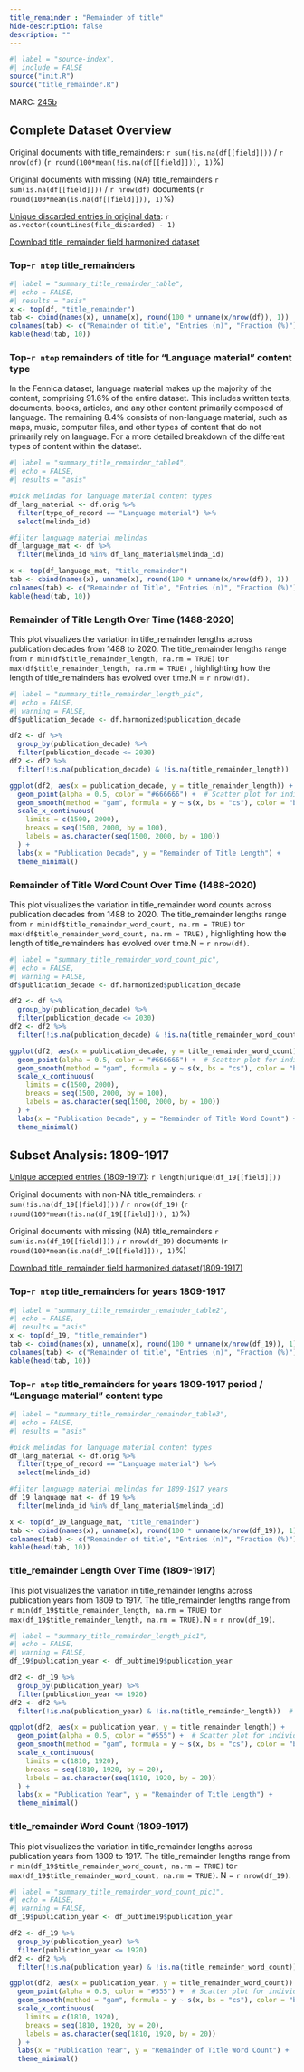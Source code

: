 ```yaml
---
title_remainder : "Remainder of title"
hide-description: false
description: ""
---
```


```r
#| label = "source-index",
#| include = FALSE
source("init.R")
source("title_remainder.R")
```

MARC: [245b](https://www.loc.gov/marc/bibliographic/bd245.html)


## Complete Dataset Overview

[Unique accepted entries]: `r length(unique(df[[field]]))`

Original documents with title_remainders: `r sum(!is.na(df[[field]]))` / `r nrow(df)` (`r round(100*mean(!is.na(df[[field]])), 1)`%)

Original documents with missing (NA) title_remainders `r sum(is.na(df[[field]]))` / `r nrow(df)` documents (`r round(100*mean(is.na(df[[field]])), 1)`%)

[Unique discarded entries in original data](dataTable/data_table.html?path=https://a3s.fi/swift/v1/AUTH_3c0ccb602fa24298a6fe3ae224ca022f/fennica-container/output.tables/title_remainder_discarded.csv): `r as.vector(countLines(file_discarded) - 1)`

[Download title_remainder field harmonized dataset](https://a3s.fi/swift/v1/AUTH_3c0ccb602fa24298a6fe3ae224ca022f/fennica-container/output.tables/title_remainder.csv)

### Top-`r ntop` title_remainders

```r
#| label = "summary_title_remainder_table",
#| echo = FALSE,
#| results = "asis"
x <- top(df, "title_remainder")
tab <- cbind(names(x), unname(x), round(100 * unname(x/nrow(df)), 1))
colnames(tab) <- c("Remainder of title", "Entries (n)", "Fraction (%)")
kable(head(tab, 10))
```
### Top-`r ntop` remainders of title for "Language material" content type 

In the Fennica dataset, language material makes up the majority of the content, comprising 91.6% of the entire dataset. This includes written texts, documents, books, articles, and any other content primarily composed of language. The remaining 8.4% consists of non-language material, such as maps, music, computer files, and other types of content that do not primarily rely on language. For a more detailed breakdown of the different types of content within the dataset.

```r
#| label = "summary_title_remainder_table4",
#| echo = FALSE,
#| results = "asis"

#pick melindas for language material content types
df_lang_material <- df.orig %>%
  filter(type_of_record == "Language material") %>%
  select(melinda_id)

#filter language material melindas 
df_language_mat <- df %>%
  filter(melinda_id %in% df_lang_material$melinda_id)

x <- top(df_language_mat, "title_remainder")
tab <- cbind(names(x), unname(x), round(100 * unname(x/nrow(df)), 1))
colnames(tab) <- c("Remainder of Title", "Entries (n)", "Fraction (%)")
kable(head(tab, 10))
```
### Remainder of Title Length Over Time (1488-2020)

This plot visualizes the variation in title_remainder lengths across publication decades from 1488 to 2020. The title_remainder lengths range from  `r min(df$title_remainder_length, na.rm = TRUE)` to`r max(df$title_remainder_length, na.rm = TRUE)` , highlighting how the length of title_remainders has evolved over time.N = `r nrow(df)`.

```r
#| label = "summary_title_remainder_length_pic",
#| echo = FALSE,
#| warning = FALSE,
df$publication_decade <- df.harmonized$publication_decade

df2 <- df %>% 
  group_by(publication_decade) %>% 
  filter(publication_decade <= 2030) 
df2 <- df2 %>% 
  filter(!is.na(publication_decade) & !is.na(title_remainder_length))  # Remove NA values

ggplot(df2, aes(x = publication_decade, y = title_remainder_length)) +
  geom_point(alpha = 0.5, color = "#666666") +  # Scatter plot for individual points
  geom_smooth(method = "gam", formula = y ~ s(x, bs = "cs"), color = "black", se = FALSE) + 
  scale_x_continuous(
    limits = c(1500, 2000),  
    breaks = seq(1500, 2000, by = 100),  
    labels = as.character(seq(1500, 2000, by = 100))
  ) +
  labs(x = "Publication Decade", y = "Remainder of Title Length") +
  theme_minimal()
```

### Remainder of Title Word Count Over Time (1488-2020)

This plot visualizes the variation in title_remainder word counts across publication decades from 1488 to 2020. The title_remainder lengths range from  `r min(df$title_remainder_word_count, na.rm = TRUE)` to`r max(df$title_remainder_word_count, na.rm = TRUE)` , highlighting how the length of title_remainders has evolved over time.N = `r nrow(df)`.

```r
#| label = "summary_title_remainder_word_count_pic",
#| echo = FALSE,
#| warning = FALSE,
df$publication_decade <- df.harmonized$publication_decade

df2 <- df %>% 
  group_by(publication_decade) %>% 
  filter(publication_decade <= 2030) 
df2 <- df2 %>% 
  filter(!is.na(publication_decade) & !is.na(title_remainder_word_count))  # Remove NA values

ggplot(df2, aes(x = publication_decade, y = title_remainder_word_count)) +
  geom_point(alpha = 0.5, color = "#666666") +  # Scatter plot for individual points
  geom_smooth(method = "gam", formula = y ~ s(x, bs = "cs"), color = "black", se = FALSE) +  
  scale_x_continuous(
    limits = c(1500, 2000),  
    breaks = seq(1500, 2000, by = 100),  
    labels = as.character(seq(1500, 2000, by = 100))
  ) +
  labs(x = "Publication Decade", y = "Remainder of Title Word Count") +
  theme_minimal()
```

## Subset Analysis: 1809-1917

[Unique accepted entries (1809-1917)](dataTable/data_table.html?path=https://a3s.fi/swift/v1/AUTH_3c0ccb602fa24298a6fe3ae224ca022f/fennica-container/output.tables/title_remainder_remainder_accepted_19.csv): `r length(unique(df_19[[field]]))`

Original documents with non-NA title_remainders: `r sum(!is.na(df_19[[field]]))` / `r nrow(df_19)` (`r round(100*mean(!is.na(df_19[[field]])), 1)`%)

Original documents with missing (NA) title_remainders `r sum(is.na(df_19[[field]]))` / `r nrow(df_19)` documents (`r round(100*mean(is.na(df_19[[field]])), 1)`%)


[Download title_remainder field harmonized dataset(1809-1917)](https://a3s.fi/swift/v1/AUTH_3c0ccb602fa24298a6fe3ae224ca022f/fennica-container/output.tables/title_remainder_19.csv)

### Top-`r ntop` title_remainders for years 1809-1917  

```r
#| label = "summary_title_remainder_remainder_table2",
#| echo = FALSE,
#| results = "asis"
x <- top(df_19, "title_remainder")
tab <- cbind(names(x), unname(x), round(100 * unname(x/nrow(df_19)), 1))
colnames(tab) <- c("Remainder of title", "Entries (n)", "Fraction (%)")
kable(head(tab, 10))
```


### Top-`r ntop` title_remainders for years 1809-1917 period / "Language material" content type 

```r
#| label = "summary_title_remainder_remainder_table3",
#| echo = FALSE,
#| results = "asis"

#pick melindas for language material content types
df_lang_material <- df.orig %>%
  filter(type_of_record == "Language material") %>%
  select(melinda_id)

#filter language material melindas for 1809-1917 years 
df_19_language_mat <- df_19 %>%
  filter(melinda_id %in% df_lang_material$melinda_id)

x <- top(df_19_language_mat, "title_remainder")
tab <- cbind(names(x), unname(x), round(100 * unname(x/nrow(df_19)), 1))
colnames(tab) <- c("Remainder of title", "Entries (n)", "Fraction (%)")
kable(head(tab, 10))
```

### title_remainder Length Over Time (1809-1917)
This plot visualizes the variation in title_remainder lengths across publication years from 1809 to 1917. The title_remainder lengths range from  `r min(df_19$title_remainder_length, na.rm = TRUE)` to`r max(df_19$title_remainder_length, na.rm = TRUE)`. N = `r nrow(df_19)`.

```r
#| label = "summary_title_remainder_length_pic1",
#| echo = FALSE,
#| warning = FALSE,
df_19$publication_year <- df_pubtime19$publication_year

df2 <- df_19 %>% 
  group_by(publication_year) %>% 
  filter(publication_year <= 1920) 
df2 <- df2 %>% 
  filter(!is.na(publication_year) & !is.na(title_remainder_length))  # Remove NA values

ggplot(df2, aes(x = publication_year, y = title_remainder_length)) +
  geom_point(alpha = 0.5, color = "#555") +  # Scatter plot for individual points
  geom_smooth(method = "gam", formula = y ~ s(x, bs = "cs"), color = "black", se = FALSE) + 
  scale_x_continuous(
    limits = c(1810, 1920),  
    breaks = seq(1810, 1920, by = 20),  
    labels = as.character(seq(1810, 1920, by = 20))
  ) +
  labs(x = "Publication Year", y = "Remainder of Title Length") +
  theme_minimal()
```

### title_remainder Word Count (1809-1917)
This plot visualizes the variation in title_remainder lengths across publication years from 1809 to 1917. The title_remainder lengths range from  `r min(df_19$title_remainder_word_count, na.rm = TRUE)` to`r max(df_19$title_remainder_word_count, na.rm = TRUE)`. N = `r nrow(df_19)`.

```r
#| label = "summary_title_remainder_word_count_pic1",
#| echo = FALSE,
#| warning = FALSE,
df_19$publication_year <- df_pubtime19$publication_year

df2 <- df_19 %>% 
  group_by(publication_year) %>% 
  filter(publication_year <= 1920) 
df2 <- df2 %>% 
  filter(!is.na(publication_year) & !is.na(title_remainder_word_count))  # Remove NA values

ggplot(df2, aes(x = publication_year, y = title_remainder_word_count)) +
  geom_point(alpha = 0.5, color = "#555") +  # Scatter plot for individual points
  geom_smooth(method = "gam", formula = y ~ s(x, bs = "cs"), color = "black", se = FALSE) + 
  scale_x_continuous(
    limits = c(1810, 1920),  
    breaks = seq(1810, 1920, by = 20),  
    labels = as.character(seq(1810, 1920, by = 20))
  ) +
  labs(x = "Publication Year", y = "Remainder of Title Word Count") +
  theme_minimal()
```